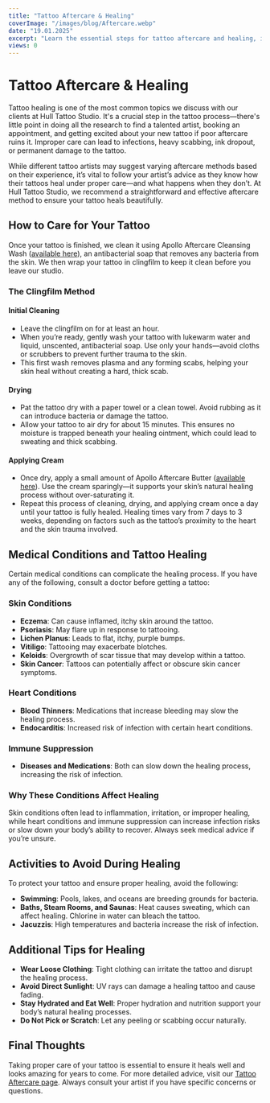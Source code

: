 ```yaml
---
title: "Tattoo Aftercare & Healing"
coverImage: "/images/blog/Aftercare.webp"
date: "19.01.2025"
excerpt: "Learn the essential steps for tattoo aftercare and healing, including cleaning, drying, and managing medical conditions to ensure your tattoo looks amazing for years to come."
views: 0
---
```



# Tattoo Aftercare & Healing

Tattoo healing is one of the most common topics we discuss with our clients at Hull Tattoo Studio. It's a crucial step in the tattoo process—there's little point in doing all the research to find a talented artist, booking an appointment, and getting excited about your new tattoo if poor aftercare ruins it. Improper care can lead to infections, heavy scabbing, ink dropout, or permanent damage to the tattoo.

While different tattoo artists may suggest varying aftercare methods based on their experience, it’s vital to follow your artist’s advice as they know how their tattoos heal under proper care—and what happens when they don’t. At Hull Tattoo Studio, we recommend a straightforward and effective aftercare method to ensure your tattoo heals beautifully.

## How to Care for Your Tattoo

Once your tattoo is finished, we clean it using Apollo Aftercare Cleansing Wash ([available here](https://apollotattooaftercare.co.uk/products/foam-cleansing-wash-207ml)), an antibacterial soap that removes any bacteria from the skin. We then wrap your tattoo in clingfilm to keep it clean before you leave our studio.

### The Clingfilm Method

#### Initial Cleaning
- Leave the clingfilm on for at least an hour.
- When you’re ready, gently wash your tattoo with lukewarm water and liquid, unscented, antibacterial soap. Use only your hands—avoid cloths or scrubbers to prevent further trauma to the skin.
- This first wash removes plasma and any forming scabs, helping your skin heal without creating a hard, thick scab.

#### Drying
- Pat the tattoo dry with a paper towel or a clean towel. Avoid rubbing as it can introduce bacteria or damage the tattoo.
- Allow your tattoo to air dry for about 15 minutes. This ensures no moisture is trapped beneath your healing ointment, which could lead to sweating and thick scabbing.

#### Applying Cream
- Once dry, apply a small amount of Apollo Aftercare Butter ([available here](https://apollotattooaftercare.co.uk/products/nee-formula-single-50ml-pot)). Use the cream sparingly—it supports your skin’s natural healing process without over-saturating it.
- Repeat this process of cleaning, drying, and applying cream once a day until your tattoo is fully healed. Healing times vary from 7 days to 3 weeks, depending on factors such as the tattoo’s proximity to the heart and the skin trauma involved.

## Medical Conditions and Tattoo Healing

Certain medical conditions can complicate the healing process. If you have any of the following, consult a doctor before getting a tattoo:

### Skin Conditions
- **Eczema**: Can cause inflamed, itchy skin around the tattoo.
- **Psoriasis**: May flare up in response to tattooing.
- **Lichen Planus**: Leads to flat, itchy, purple bumps.
- **Vitiligo**: Tattooing may exacerbate blotches.
- **Keloids**: Overgrowth of scar tissue that may develop within a tattoo.
- **Skin Cancer**: Tattoos can potentially affect or obscure skin cancer symptoms.

### Heart Conditions
- **Blood Thinners**: Medications that increase bleeding may slow the healing process.
- **Endocarditis**: Increased risk of infection with certain heart conditions.

### Immune Suppression
- **Diseases and Medications**: Both can slow down the healing process, increasing the risk of infection.

### Why These Conditions Affect Healing
Skin conditions often lead to inflammation, irritation, or improper healing, while heart conditions and immune suppression can increase infection risks or slow down your body’s ability to recover. Always seek medical advice if you’re unsure.

## Activities to Avoid During Healing
To protect your tattoo and ensure proper healing, avoid the following:
- **Swimming**: Pools, lakes, and oceans are breeding grounds for bacteria.
- **Baths, Steam Rooms, and Saunas**: Heat causes sweating, which can affect healing. Chlorine in water can bleach the tattoo.
- **Jacuzzis**: High temperatures and bacteria increase the risk of infection.

## Additional Tips for Healing
- **Wear Loose Clothing**: Tight clothing can irritate the tattoo and disrupt the healing process.
- **Avoid Direct Sunlight**: UV rays can damage a healing tattoo and cause fading.
- **Stay Hydrated and Eat Well**: Proper hydration and nutrition support your body’s natural healing processes.
- **Do Not Pick or Scratch**: Let any peeling or scabbing occur naturally.

## Final Thoughts
Taking proper care of your tattoo is essential to ensure it heals well and looks amazing for years to come. For more detailed advice, visit our [Tattoo Aftercare page](/aftercare). Always consult your artist if you have specific concerns or questions.
